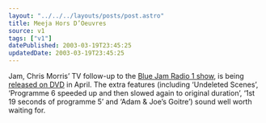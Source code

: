 ```yaml
---
layout: "../../../layouts/posts/post.astro"
title: Meeja Hors D’Oeuvres
source: v1
tags: ["v1"]
datePublished: 2003-03-19T23:45:25
updatedDate: 2003-03-19T23:45:25
---
```


Jam, Chris Morris&#8217; TV follow-up to the [Blue Jam Radio 1 show][1], is being [released on DVD][2] in April. The extra features (including &#8216;Undeleted Scenes&#8217;, &#8216;Programme 6 speeded up and then slowed again to original duration&#8217;, &#8216;1st 19 seconds of programme 5&#8217; and &#8216;Adam & Joe&#8217;s Goitre&#8217;) sound well worth waiting for.

[1]: http://cabinessence.cream.org/ "Cream.org: Jam Festival (Blue Jam episodes in Real Audio)"
[2]: http://www.amazon.co.uk/exec/obidos/ASIN/B00008IATN/ohsky "Amazon.co.uk: Jam DVD"
